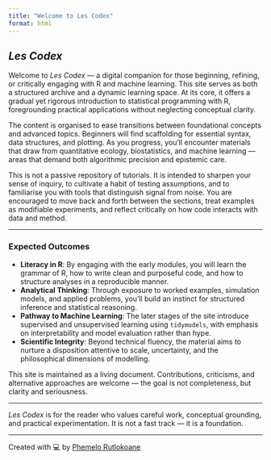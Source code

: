 ```yaml
---
title: "Welcome to Les Codex"
format: html
---
```


## *Les Codex*

Welcome to *Les Codex* — a digital companion for those beginning, refining, or critically engaging with R and machine learning. This site serves as both a structured archive and a dynamic learning space. At its core, it offers a gradual yet rigorous introduction to statistical programming with R, foregrounding practical applications without neglecting conceptual clarity.

The content is organised to ease transitions between foundational concepts and advanced topics. Beginners will find scaffolding for essential syntax, data structures, and plotting. As you progress, you’ll encounter materials that draw from quantitative ecology, biostatistics, and machine learning — areas that demand both algorithmic precision and epistemic care.

This is not a passive repository of tutorials. It is intended to sharpen your sense of inquiry, to cultivate a habit of testing assumptions, and to familiarise you with tools that distinguish signal from noise. You are encouraged to move back and forth between the sections, treat examples as modifiable experiments, and reflect critically on how code interacts with data and method.

------------------------------------------------------------------------

### Expected Outcomes

-   **Literacy in R**: By engaging with the early modules, you will learn the grammar of R, how to write clean and purposeful code, and how to structure analyses in a reproducible manner.
-   **Analytical Thinking**: Through exposure to worked examples, simulation models, and applied problems, you’ll build an instinct for structured inference and statistical reasoning.
-   **Pathway to Machine Learning**: The later stages of the site introduce supervised and unsupervised learning using `tidymodels`, with emphasis on interpretability and model evaluation rather than hype.
-   **Scientific Integrity**: Beyond technical fluency, the material aims to nurture a disposition attentive to scale, uncertainty, and the philosophical dimensions of modelling.

This site is maintained as a living document. Contributions, criticisms, and alternative approaches are welcome — the goal is not completeness, but clarity and seriousness.

------------------------------------------------------------------------

*Les Codex* is for the reader who values careful work, conceptual grounding, and practical experimentation. It is not a fast track — it is a foundation.

------------------------------------------------------------------------

<footer>

<p>Created with 💻 by <a href="https://github.com/Phemelo-R">Phemelo Rutlokoane</a></p>

</footer>
